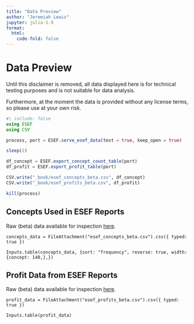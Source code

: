 ```yaml
---
title: "Data Preview"
author: "Jeremiah Lewis"
jupyter: julia-1.9
format:
  html:
    code-fold: false
---
```


# Data Preview

::: {.callout-important}
Until this disclaimer is removed, all data displayed here is for
technical testing purposes and is not suitable for data analysis.

Furthermore, at the moment the data is provided without any license terms, so please use at your own risk.
:::

```julia
#| include: false
using ESEF
using CSV

process, port = ESEF.serve_esef_data(test = true, keep_open = true)

sleep(2)

df_concept = ESEF.export_concept_count_table(port)
df_profit = ESEF.export_profit_table(port)

CSV.write("_book/esef_concepts_beta.csv", df_concept)
CSV.write("_book/esef_profits_beta.csv", df_profit)

kill(process)
```



## Concepts Used in ESEF Reports

Raw (beta) data available for inspection [here](https://trr266.github.io/esef-website/esef_concepts_beta.csv).

```ojs
concepts_data = FileAttachment("esef_concepts_beta.csv").csv({ typed: true })
```

```ojs
Inputs.table(concepts_data, {sort: "frequency", reverse: true, width: {concept: 140,},})
```

## Profit Data from ESEF Reports

Raw (beta) data available for inspection [here](https://trr266.github.io/esef-website/esef_profits_beta.csv).

```ojs
profit_data = FileAttachment("esef_profits_beta.csv").csv({ typed: true })
```

```ojs
Inputs.table(profit_data)
```
